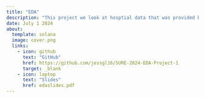 ```yaml
---
title: "EDA"
description: "This project we look at hosptial data that was provided by medicade/medicare insruance that wanted people to make better desicions on cost of care"
date: July 1 2024
about: 
  template: solana
  image: cover.png
  links: 
    - icon: github
      text: "GitHub"
      href: https://github.com/jessgl16/SURE-2024-EDA-Project-1
      target: _blank
    - icon: laptop
      text: "Slides"
      href: edaslides.pdf
---
```


